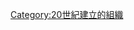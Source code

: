 {{Eiei-century|20世紀|20|1955}}
{{Commons cat|Educational institutions established in the 20th century}}
[[Category:20世紀建立的組織|Category:20世紀建立的組織]]